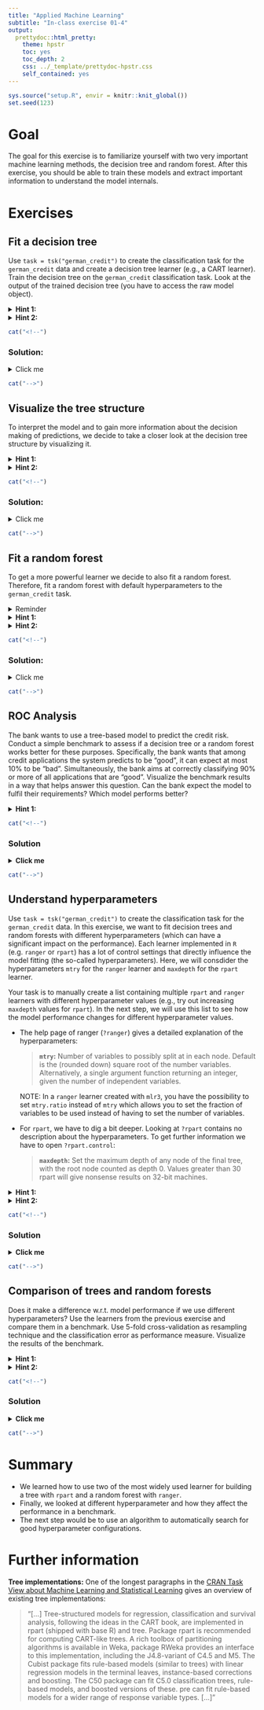 ```yaml
---
title: "Applied Machine Learning"
subtitle: "In-class exercise 01-4"
output:
  prettydoc::html_pretty:
    theme: hpstr
    toc: yes
    toc_depth: 2
    css: ../_template/prettydoc-hpstr.css
    self_contained: yes
---
```


```r
sys.source("setup.R", envir = knitr::knit_global())
set.seed(123)
```

# Goal

The goal for this exercise is to familiarize yourself with two very important machine learning methods, the decision tree and random forest. After this exercise, you should be able to train these models and extract important information to understand the model internals.


# Exercises

## Fit a decision tree

Use `task = tsk("german_credit")` to create the classification task for the `german_credit` data and create a decision tree learner (e.g., a CART learner).
Train the decision tree on the `german_credit` classification task.
Look at the output of the trained decision tree (you have to access the raw model object).

<details>
<summary>**Hint 1:**</summary>

The learner we are focusing on here is a decision tree implemented in [`rpart`](https://cran.r-project.org/web/packages/rpart/). The corresponding `mlr3` learner key is `"classif.rpart"`. For this exercise, we use the learner with the default hyperparameters. The raw model object can be accessed from the `$model` slot of the trained learner.
</details>

<details>
<summary>**Hint 2:**</summary>

```r
library(mlr3)
task = tsk(...)
lrn_rpart = lrn(...) # create the learner
lrn_rpart$train(...) # train the learner on the task
lrn_rpart$... # access the raw model object that was fitted
```

</details>



```r
cat("<!--")
```

### Solution:

<details>
<summary>Click me</summary>

```r
library(mlr3)
task = tsk("german_credit")
lrn_rpart = lrn("classif.rpart")
lrn_rpart$train(task)
lrn_rpart$model
```

</details>

```r
cat("-->")
```


## Visualize the tree structure

To interpret the model and to gain more information about the decision making of predictions, we decide to take a closer look at the decision tree structure by visualizing it.

<details>
<summary>**Hint 1:**</summary>

See code example in the help page `?rpart::plot.rpart` which shows how to use the `plot` and `text` function to the  `rpart` model object.
Note that different packages exist to plot the decision tree structure in a visually more appealing way:

- The `rpart.plot` function from the equally named package `rpart.plot` which is applied on the raw `rpart` model object.
- The `plot.party` function from the package `partykit` which is applied to a `rpart` model object after converting it into a `party` model object using the `as.party` function.
- The `ggparty` function from the equally named package `ggparty` which is applied after converting the `rpart` model object into a `party` model object using the `as.party` function.

</details>

<details>
<summary>**Hint 2:**</summary>

```r
library("rpart")
...(lrn_rpart$...)
text(lrn_rpart$...)

# Alternative using e.g. the rpart.plot package
library("rpart.plot")
...(lrn_rpart$...)
```

</details>

```r
cat("<!--")
```

### Solution:

<details>
<summary>Click me</summary>

The possibility of visualizing a tree makes it interpretable and helps to understand how new predictions are calculated.

```r
library(rpart.plot)

rpart.plot(lrn_rpart$model)
```

__Note:__ Other functions to visualize an `rpart` tree are:

- The (very) basic `rpart` plot method:
```r
plot(lrn_rpart$model)
text(lrn_rpart$model, use.n = TRUE)
```

- Convert the `rpart` object to a `party` object to automatically use the respective `plot()` method:
```r
library(partykit)
partytree = as.party(lrn_rpart$model)
plot(partytree)
```

- Use [`ggparty`](https://cran.r-project.org/web/packages/ggparty/vignettes/ggparty-graphic-partying.html) to create highly customizable plots:
```r
library(ggparty)

ggparty(partytree) +
  geom_edge() +
  geom_edge_label() +
  geom_node_splitvar() +
  # pass list to gglist containing all ggplot components we want to plot for each
  # (default: terminal) node
  geom_node_plot(gglist = list(geom_bar(aes_string(x = NA, fill = "credit_risk"),
    position = position_fill()), xlab("Credit Risk")))

```
</details>

```r
cat("-->")
```

## Fit a random forest

To get a more powerful learner we decide to also fit a random forest. Therefore, fit a random forest with default hyperparameters to the `german_credit` task.

<details>
<summary>Reminder</summary>

One of the drawbacks of using trees is the instability of the predictor. Small changes in the data may lead to a very different model and therefore a high variance of the predictions. The random forest takes advantages of that and reduces the variance by applying bagging to decision trees.

</details>

<details>
<summary>**Hint 1:**</summary>

Use the `mlr3` learner `classif.ranger` which uses the [`ranger`](https://cran.r-project.org/web/packages/ranger/index.html) implementation to train a random forest.

</details>

<details>
<summary>**Hint 2:**</summary>

```r
library(mlr3)
library(mlr3learners)

lrn_ranger = lrn(...) # create the learner
lrn_ranger$...(...) # train the learner on the task
```

</details>

```r
cat("<!--")
```

### Solution:

<details>
<summary>Click me</summary>

```r
library(mlr3)
library(mlr3learners)

lrn_ranger = lrn("classif.ranger")
lrn_ranger$train(task)
```

</details>

```r
cat("-->")
```

## ROC Analysis

The bank wants to use a tree-based model to predict the credit risk. Conduct a simple benchmark to assess if a decision tree or a random forest works better for these purposes. Specifically, the bank wants that among credit applications the system predicts to be "good", it can expect at most 10% to be "bad". Simultaneously, the bank aims at correctly classifying 90% or more of all applications that are "good". Visualize the benchmark results in a way that helps answer this question. Can the bank expect the model to fulfil their requirements? Which model performs better?

<details>
<summary>**Hint 1:**</summary>
A benchmark requires three arguments: a task, a list of learners, and a resampling object.
</details>

```r
cat("<!--")
```

### Solution

<details>
<summary>**Click me**</summary>

```r
tree = lrn("classif.rpart", predict_type = "prob")
forest = lrn("classif.ranger", predict_type = "prob")

lrns = list(tree, forest)

cv5 = rsmp("cv", folds = 5)
cv5$instantiate(task)

bmr = benchmark(benchmark_grid(task, lrns, cv5))

mlr3viz::autoplot(bmr, type = "prc")
```

While the random forest dominates the decision tree, neither model can fulfil the bank's requirement of a precision and recall of >90%.

</details>

```r
cat("-->")
```

## Understand hyperparameters

Use `task = tsk("german_credit")` to create the classification task for the `german_credit` data.
In this exercise, we want to fit decision trees and random forests with different hyperparameters (which can have a significant impact on the performance). Each learner implemented in `R` (e.g. `ranger` or `rpart`) has a lot of control settings that directly influence the model fitting (the so-called hyperparameters).
Here, we will consdider the hyperparameters `mtry` for the `ranger` learner and `maxdepth` for the `rpart` learner.

Your task is to manually create a list containing multiple `rpart` and `ranger` learners with different hyperparameter values (e.g., try out increasing `maxdepth` values for `rpart`).
In the next step, we will use this list to see how the model performance changes for different hyperparameter values.


- The help page of ranger (`?ranger`) gives a detailed explanation of the hyperparameters:

  > __`mtry`:__  Number of variables to possibly split at in each node. Default is the (rounded down) square root of the number variables. Alternatively, a single argument function returning an integer, given the number of independent variables.

  NOTE: In a `ranger` learner created with `mlr3`, you have the possibility to set `mtry.ratio` instead of `mtry` which allows you to set the fraction of variables to be used instead of having to set the number of variables.

- For `rpart`, we have to dig a bit deeper. Looking at `?rpart` contains no description about the hyperparameters. To get further information we have to open `?rpart.control`:

  > __`maxdepth`:__ Set the maximum depth of any node of the final tree, with the root node counted as depth 0. Values greater than 30 rpart will give nonsense results on 32-bit machines.


<details>
<summary>**Hint 1:**</summary>
The learners we are focusing on here is a decision tree implemented in [`rpart`](https://cran.r-project.org/web/packages/rpart/) and a random forest implemented in  [`ranger`](https://cran.r-project.org/web/packages/ranger/index.html). The corresponding `mlr3` learner key is `"classif.rpart"` and `"classif.ranger"`. 
In `mlr3`, we can get an overview about all hyperparameters in the `$param_set` slot. With a `mlr3` learner it is possible to get help about the underlying method by using the `$help()` method (e.g. `?lrn_ranger$help()`):
```r
lrn("classif.rpart")$help()
lrn("classif.ranger")$help()
```
If you are looking for a short description of the meaning of a hyperparameter, you need to look at the help page of the corresponding package that implements the learner, e.g. `?rpart::rpart.control` and `?ranger::ranger`.
</details>

<details>
<summary>**Hint 2:**</summary>
The possible choices for the hyperparameters can also be viewed with `$param_set`. Setting the hyperparameters can be done directly in the `lrn()` call:
```r
# Define a list of learners for the benchmark:
lrns = list(
  lrn("classif.rpart", ...),
  lrn("classif.rpart", ...),
  lrn("classif.rpart", ...),
  lrn("classif.ranger", ...),
  lrn("classif.ranger", ...),
  lrn("classif.ranger", ...))
```
</details>

```r
cat("<!--")
```

### Solution

<details>
<summary>**Click me**</summary>

```r
library(mlr3verse)
set.seed(31415L)

task = mlr3::tsk("german_credit")

lrns = list(
  lrn("classif.rpart", maxdepth = 1),
  lrn("classif.rpart", maxdepth = 5),
  lrn("classif.rpart", maxdepth = 20),
  lrn("classif.ranger", mtry.ratio = 0.2),
  lrn("classif.ranger", mtry.ratio = 0.5),
  lrn("classif.ranger", mtry.ratio = 0.8))
```

</details>

```r
cat("-->")
```


## Comparison of trees and random forests

Does it make a difference w.r.t. model performance if we use different hyperparameters? Use the learners from the previous exercise and compare them in a benchmark. Use 5-fold cross-validation as resampling technique and the classification error as performance measure. Visualize the results of the benchmark.

<details>
<summary>**Hint 1:**</summary>
The function to conduct the benchmark is `benchmark` and requires to define the resampling with `rsmp` and the benchmark grid with `benchmark_grid`.
</details>

<details>
<summary>**Hint 2:**</summary>
```r
set.seed(31415L)

lrns = list(
  lrn("classif.rpart", maxdepth = 1),
  lrn("classif.rpart", maxdepth = 5),
  lrn("classif.rpart", maxdepth = 20),
  lrn("classif.ranger", mtry.ratio = 0.2),
  lrn("classif.ranger", mtry.ratio = 0.5),
  lrn("classif.ranger", mtry.ratio = 0.8))

cv5 = rsmp(..., folds = ...)
cv5$instantiate(...)

bmr = ...(...(task, lrns, cv5))

mlr3viz::autoplot(bmr, measure = msr("classif.ce"))
```
</details>

```r
cat("<!--")
```

### Solution

<details>
<summary>**Click me**</summary>

```r
set.seed(31415L)

lrns = list(
  lrn("classif.rpart", id = "rpart_md1", maxdepth = 1, predict_type = "prob"),
  lrn("classif.rpart", id = "rpart_md5", maxdepth = 5, predict_type = "prob"),
  lrn("classif.rpart", id = "rpart_md20", maxdepth = 20, predict_type = "prob"),
  lrn("classif.ranger", id = "rf_mtryr0.2", mtry.ratio = 0.2, predict_type = "prob"),
  lrn("classif.ranger", id = "rf_mtryr0.5", mtry.ratio = 0.5, predict_type = "prob"),
  lrn("classif.ranger", id = "rf_mtry0.8", mtry.ratio = 0.8, predict_type = "prob"))

cv5 = rsmp("cv", folds = 5)
cv5$instantiate(task)

bmr = benchmark(benchmark_grid(task, lrns, cv5))

mlr3viz::autoplot(bmr, measure = msr("classif.ce"))
```

Looking at the boxplots reveals that the performance of the learners highly depends on the choice of the hyperparameters.

<br>

**Follow up question:** How to properly set the hyperparameters? Answer: Hyperparameter optimization (see next use case)
</details>

```r
cat("-->")
```

# Summary

- We learned how to use two of the most widely used learner for building a tree with `rpart` and a random forest with `ranger`.
- Finally, we looked at different hyperparameter and how they affect the performance in a benchmark.
- The next step would be to use an algorithm to automatically search for good hyperparameter configurations.

# Further information

__Tree implementations:__ One of the longest paragraphs in the [CRAN Task View about Machine Learning and Statistical Learning](https://cran.r-project.org/web/views/MachineLearning.html) gives an overview of existing tree implementations:

  > "[...] Tree-structured models for regression, classification and survival analysis, following the ideas in the CART book, are implemented in rpart (shipped with base R) and tree. Package rpart is recommended for computing CART-like trees. A rich toolbox of partitioning algorithms is available in Weka, package RWeka provides an interface to this implementation, including the J4.8-variant of C4.5 and M5. The Cubist package fits rule-based models (similar to trees) with linear regression models in the terminal leaves, instance-based corrections and boosting. The C50 package can fit C5.0 classification trees, rule-based models, and boosted versions of these. pre can fit rule-based models for a wider range of response variable types. [...]"
